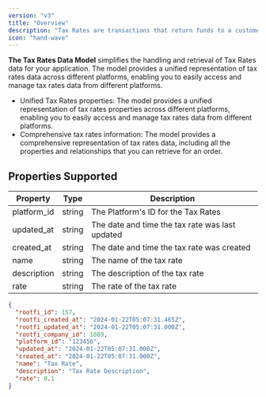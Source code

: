 ```yaml
---
version: "v3"
title: "Overview"
description: "Tax Rates are transactions that return funds to a customer from a previous order."
icon: "hand-wave"
---
```


**The Tax Rates Data Model** simplifies the handling and retrieval of Tax Rates data for your application. The model provides a unified representation of tax rates data across different platforms, enabling you to easily access and manage tax rates data from different platforms.

- Unified Tax Rates properties: The model provides a unified representation of tax rates properties across different platforms, enabling you to easily access and manage tax rates data from different platforms.
- Comprehensive tax rates information: The model provides a comprehensive representation of tax rates data, including all the properties and relationships that you can retrieve for an order.

## Properties Supported

| Property    | Type   | Description                                     |
| ----------- | ------ | ----------------------------------------------- |
| platform_id | string | The Platform's ID for the Tax Rates             |
| updated_at  | string | The date and time the tax rate was last updated |
| created_at  | string | The date and time the tax rate was created      |
| name        | string | The name of the tax rate                        |
| description | string | The description of the tax rate                 |
| rate        | string | The rate of the tax rate                        |

<ResponseExample name="The Tax Rates Object" >

```json The Tax Rates Response Object
{
  "rootfi_id": 157,
  "rootfi_created_at": "2024-01-22T05:07:31.465Z",
  "rootfi_updated_at": "2024-01-22T05:07:31.000Z",
  "rootfi_company_id": 1089,
  "platform_id": "123456",
  "updated_at": "2024-01-22T05:07:31.000Z",
  "created_at": "2024-01-22T05:07:31.000Z",
  "name": "Tax Rate",
  "description": "Tax Rate Description",
  "rate": 0.1
}
```

</ResponseExample>
